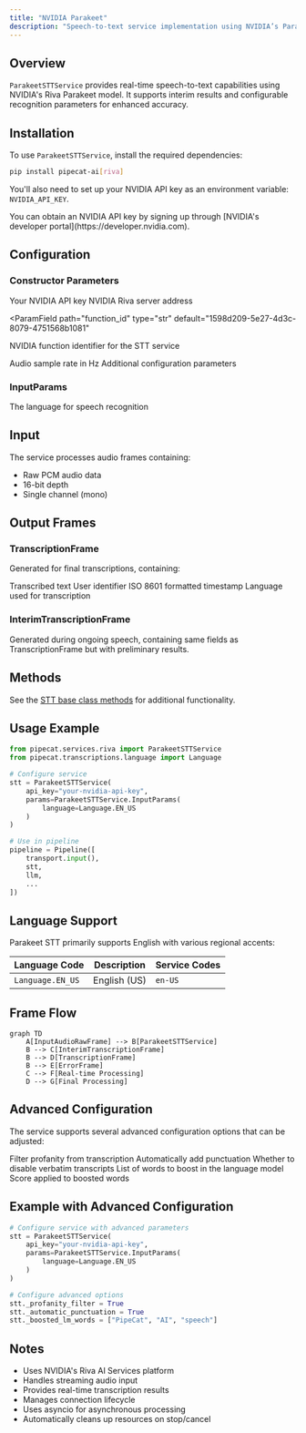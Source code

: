 ```yaml
---
title: "NVIDIA Parakeet"
description: "Speech-to-text service implementation using NVIDIA’s Parakeet speech recognition model"
---
```


## Overview

`ParakeetSTTService` provides real-time speech-to-text capabilities using NVIDIA's Riva Parakeet model. It supports interim results and configurable recognition parameters for enhanced accuracy.

## Installation

To use `ParakeetSTTService`, install the required dependencies:

```bash
pip install pipecat-ai[riva]
```

You'll also need to set up your NVIDIA API key as an environment variable: `NVIDIA_API_KEY`.

<Tip>
  You can obtain an NVIDIA API key by signing up through [NVIDIA's developer
  portal](https://developer.nvidia.com).
</Tip>

## Configuration

### Constructor Parameters

<ParamField path="api_key" type="str" required>
  Your NVIDIA API key
</ParamField>

<ParamField path="server" type="str" default="grpc.nvcf.nvidia.com:443">
  NVIDIA Riva server address
</ParamField>

<ParamField
  path="function_id"
  type="str"
  default="1598d209-5e27-4d3c-8079-4751568b1081"
>
  NVIDIA function identifier for the STT service
</ParamField>

<ParamField path="sample_rate" type="int" default="None">
  Audio sample rate in Hz
</ParamField>

<ParamField path="params" type="InputParams" default="InputParams()">
  Additional configuration parameters
</ParamField>

### InputParams

<ParamField path="language" type="Language" default="Language.EN_US">
  The language for speech recognition
</ParamField>

## Input

The service processes audio frames containing:

- Raw PCM audio data
- 16-bit depth
- Single channel (mono)

## Output Frames

### TranscriptionFrame

Generated for final transcriptions, containing:

<ParamField path="text" type="string">
  Transcribed text
</ParamField>

<ParamField path="user_id" type="string">
  User identifier
</ParamField>

<ParamField path="timestamp" type="string">
  ISO 8601 formatted timestamp
</ParamField>

<ParamField path="language" type="Language">
  Language used for transcription
</ParamField>

### InterimTranscriptionFrame

Generated during ongoing speech, containing same fields as TranscriptionFrame but with preliminary results.

## Methods

See the [STT base class methods](/server/base-classes/speech#methods) for additional functionality.

## Usage Example

```python
from pipecat.services.riva import ParakeetSTTService
from pipecat.transcriptions.language import Language

# Configure service
stt = ParakeetSTTService(
    api_key="your-nvidia-api-key",
    params=ParakeetSTTService.InputParams(
        language=Language.EN_US
    )
)

# Use in pipeline
pipeline = Pipeline([
    transport.input(),
    stt,
    llm,
    ...
])
```

## Language Support

Parakeet STT primarily supports English with various regional accents:

| Language Code    | Description  | Service Codes |
| ---------------- | ------------ | ------------- |
| `Language.EN_US` | English (US) | `en-US`       |

## Frame Flow

```mermaid
graph TD
    A[InputAudioRawFrame] --> B[ParakeetSTTService]
    B --> C[InterimTranscriptionFrame]
    B --> D[TranscriptionFrame]
    B --> E[ErrorFrame]
    C --> F[Real-time Processing]
    D --> G[Final Processing]
```

## Advanced Configuration

The service supports several advanced configuration options that can be adjusted:

<ParamField path="_profanity_filter" type="bool" default="False">
  Filter profanity from transcription
</ParamField>

<ParamField path="_automatic_punctuation" type="bool" default="False">
  Automatically add punctuation
</ParamField>

<ParamField path="_no_verbatim_transcripts" type="bool" default="False">
  Whether to disable verbatim transcripts
</ParamField>

<ParamField path="_boosted_lm_words" type="list" default="None">
  List of words to boost in the language model
</ParamField>

<ParamField path="_boosted_lm_score" type="float" default="4.0">
  Score applied to boosted words
</ParamField>

## Example with Advanced Configuration

```python
# Configure service with advanced parameters
stt = ParakeetSTTService(
    api_key="your-nvidia-api-key",
    params=ParakeetSTTService.InputParams(
        language=Language.EN_US
    )
)

# Configure advanced options
stt._profanity_filter = True
stt._automatic_punctuation = True
stt._boosted_lm_words = ["PipeCat", "AI", "speech"]
```

## Notes

- Uses NVIDIA's Riva AI Services platform
- Handles streaming audio input
- Provides real-time transcription results
- Manages connection lifecycle
- Uses asyncio for asynchronous processing
- Automatically cleans up resources on stop/cancel
